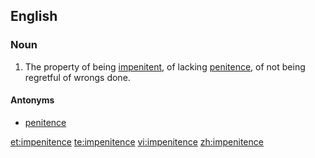 ==English==

===Noun===
{{en-noun|-}}

# The property of being [[impenitent]], of lacking [[penitence]], of not being regretful of wrongs done.

====Antonyms====
* [[penitence]]

[[et:impenitence]]
[[te:impenitence]]
[[vi:impenitence]]
[[zh:impenitence]]